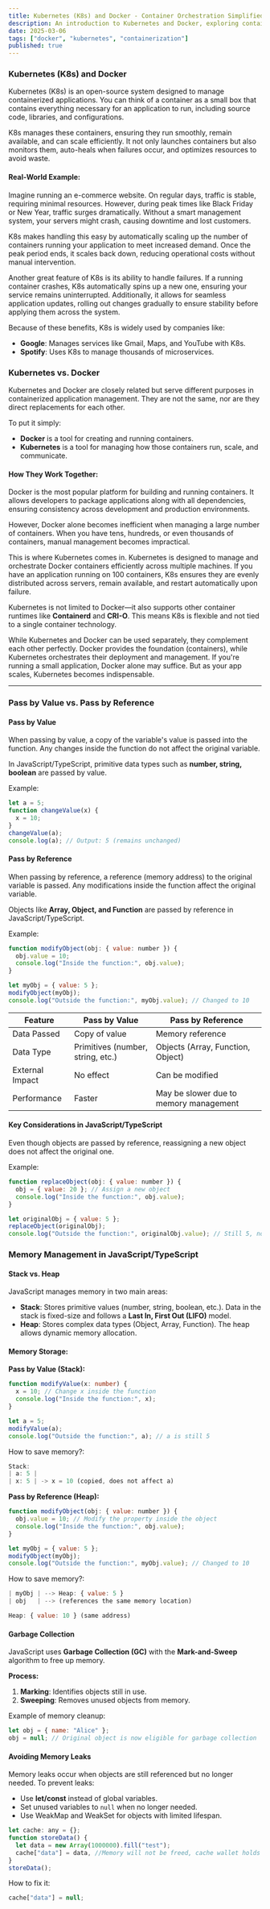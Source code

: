 ```yaml
---
title: Kubernetes (K8s) and Docker - Container Orchestration Simplified
description: An introduction to Kubernetes and Docker, exploring containerization and orchestration for modern applications.
date: 2025-03-06
tags: ["docker", "kubernetes", "containerization"]
published: true
---
```


<h3 id="1" className="text-[1.375rem] mt-0 font-semibold">
  Kubernetes (K8s) and Docker
</h3>

Kubernetes (K8s) is an open-source system designed to manage containerized applications. You can think of a container as a small box that contains everything necessary for an application to run, including source code, libraries, and configurations.

K8s manages these containers, ensuring they run smoothly, remain available, and can scale efficiently. It not only launches containers but also monitors them, auto-heals when failures occur, and optimizes resources to avoid waste.

#### Real-World Example:

Imagine running an e-commerce website. On regular days, traffic is stable, requiring minimal resources. However, during peak times like Black Friday or New Year, traffic surges dramatically. Without a smart management system, your servers might crash, causing downtime and lost customers.

K8s makes handling this easy by automatically scaling up the number of containers running your application to meet increased demand. Once the peak period ends, it scales back down, reducing operational costs without manual intervention.

Another great feature of K8s is its ability to handle failures. If a running container crashes, K8s automatically spins up a new one, ensuring your service remains uninterrupted. Additionally, it allows for seamless application updates, rolling out changes gradually to ensure stability before applying them across the system.

Because of these benefits, K8s is widely used by companies like:

- **Google**: Manages services like Gmail, Maps, and YouTube with K8s.
- **Spotify**: Uses K8s to manage thousands of microservices.

### Kubernetes vs. Docker

Kubernetes and Docker are closely related but serve different purposes in containerized application management. They are not the same, nor are they direct replacements for each other.

To put it simply:

- **Docker** is a tool for creating and running containers.
- **Kubernetes** is a tool for managing how those containers run, scale, and communicate.

#### How They Work Together:

Docker is the most popular platform for building and running containers. It allows developers to package applications along with all dependencies, ensuring consistency across development and production environments.

However, Docker alone becomes inefficient when managing a large number of containers. When you have tens, hundreds, or even thousands of containers, manual management becomes impractical.

This is where Kubernetes comes in. Kubernetes is designed to manage and orchestrate Docker containers efficiently across multiple machines. If you have an application running on 100 containers, K8s ensures they are evenly distributed across servers, remain available, and restart automatically upon failure.

Kubernetes is not limited to Docker—it also supports other container runtimes like **Containerd** and **CRI-O**. This means K8s is flexible and not tied to a single container technology.

While Kubernetes and Docker can be used separately, they complement each other perfectly. Docker provides the foundation (containers), while Kubernetes orchestrates their deployment and management. If you're running a small application, Docker alone may suffice. But as your app scales, Kubernetes becomes indispensable.

---

<h3 id="2" className="text-[1.375rem] mt-0 font-semibold">
  Pass by Value vs. Pass by Reference
</h3>

#### Pass by Value

When passing by value, a copy of the variable's value is passed into the function. Any changes inside the function do not affect the original variable.

In JavaScript/TypeScript, primitive data types such as **number, string, boolean** are passed by value.

Example:

```jsx
let a = 5;
function changeValue(x) {
  x = 10;
}
changeValue(a);
console.log(a); // Output: 5 (remains unchanged)
```

#### Pass by Reference

When passing by reference, a reference (memory address) to the original variable is passed. Any modifications inside the function affect the original variable.

Objects like **Array, Object, and Function** are passed by reference in JavaScript/TypeScript.

Example:

```jsx
function modifyObject(obj: { value: number }) {
  obj.value = 10;
  console.log("Inside the function:", obj.value);
}

let myObj = { value: 5 };
modifyObject(myObj);
console.log("Outside the function:", myObj.value); // Changed to 10
```

| Feature         | Pass by Value                     | Pass by Reference                      |
| --------------- | --------------------------------- | -------------------------------------- |
| Data Passed     | Copy of value                     | Memory reference                       |
| Data Type       | Primitives (number, string, etc.) | Objects (Array, Function, Object)      |
| External Impact | No effect                         | Can be modified                        |
| Performance     | Faster                            | May be slower due to memory management |

#### Key Considerations in JavaScript/TypeScript

Even though objects are passed by reference, reassigning a new object does not affect the original one.

Example:

```jsx
function replaceObject(obj: { value: number }) {
  obj = { value: 20 }; // Assign a new object
  console.log("Inside the function:", obj.value);
}

let originalObj = { value: 5 };
replaceObject(originalObj);
console.log("Outside the function:", originalObj.value); // Still 5, not changed
```

<h3 id="3" className="text-[1.375rem] mt-0 font-semibold">
  Memory Management in JavaScript/TypeScript
</h3>

#### Stack vs. Heap

JavaScript manages memory in two main areas:

- **Stack**: Stores primitive values (number, string, boolean, etc.). Data in the stack is fixed-size and follows a **Last In, First Out (LIFO)** model.
- **Heap**: Stores complex data types (Object, Array, Function). The heap allows dynamic memory allocation.

#### Memory Storage:

**Pass by Value (Stack):**

```typescript
function modifyValue(x: number) {
  x = 10; // Change x inside the function
  console.log("Inside the function:", x);
}

let a = 5;
modifyValue(a);
console.log("Outside the function:", a); // a is still 5
```

How to save memory?:

```jsx
Stack:
| a: 5 |
| x: 5 | -> x = 10 (copied, does not affect a)
```

**Pass by Reference (Heap):**

```jsx
function modifyObject(obj: { value: number }) {
  obj.value = 10; // Modify the property inside the object
  console.log("Inside the function:", obj.value);
}

let myObj = { value: 5 };
modifyObject(myObj);
console.log("Outside the function:", myObj.value); // Changed to 10
```

How to save memory?:

```jsx
| myObj | --> Heap: { value: 5 }
| obj   | --> (references the same memory location)

Heap: { value: 10 } (same address)

```

#### Garbage Collection

JavaScript uses **Garbage Collection (GC)** with the **Mark-and-Sweep** algorithm to free up memory.

**Process:**

1. **Marking**: Identifies objects still in use.
2. **Sweeping**: Removes unused objects from memory.

Example of memory cleanup:

```jsx
let obj = { name: "Alice" };
obj = null; // Original object is now eligible for garbage collection
```

#### Avoiding Memory Leaks

Memory leaks occur when objects are still referenced but no longer needed. To prevent leaks:

- Use **let/const** instead of global variables.
- Set unused variables to `null` when no longer needed.
- Use WeakMap and WeakSet for objects with limited lifespan.

```jsx
let cache: any = {};
function storeData() {
  let data = new Array(1000000).fill("test");
  cache["data"] = data, //Memory will not be freed, cache wallet holds reference
}
storeData();
```

How to fix it:

```jsx
cache["data"] = null;
```
